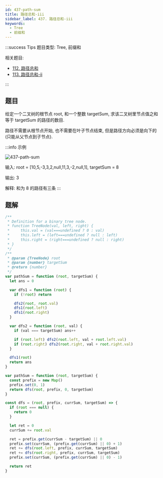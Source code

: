 ```yaml
---
id: 437-path-sum
title: 路径总和-iii
sidebar_label: 437. 路径总和-iii
keywords:
  - Tree
  - 前缀和
---
```


:::success Tips
题目类型: Tree, 前缀和

相关题目:

- [112. 路径总和](/leetcode/easy/112-has-path-sum)
- [113. 路径总和-ii](/leetcode/medium/113-path-sum)

:::

## 题目

给定一个二叉树的根节点 root, 和一个整数 targetSum, 求该二叉树里节点值之和等于 targetSum 的路径的数目.

路径不需要从根节点开始, 也不需要在叶子节点结束, 但是路径方向必须是向下的(只能从父节点到子节点).

:::info 示例

![437-path-sum](../../static/img/437-path-sum.jpg)

输入: root = [10,5,-3,3,2,null,11,3,-2,null,1], targetSum = 8

输出: 3

解释: 和为 8 的路径有三条
:::

## 题解


<Tabs>
  <TabItem value="JavaScript - 朴素解法" label="JavaScript - 朴素解法" default>

```ts
/**
 * Definition for a binary tree node.
 * function TreeNode(val, left, right) {
 *     this.val = (val===undefined ? 0 : val)
 *     this.left = (left===undefined ? null : left)
 *     this.right = (right===undefined ? null : right)
 * }
 */
/**
 * @param {TreeNode} root
 * @param {number} targetSum
 * @return {number}
 */
var pathSum = function (root, targetSum) {
  let ans = 0

  var dfs1 = function (root) {
    if (!root) return

    dfs2(root, root.val)
    dfs1(root.left)
    dfs1(root.right)
  }

  var dfs2 = function (root, val) {
    if (val === targetSum) ans++

    if (root.left) dfs2(root.left, val + root.left.val)
    if (root.right) dfs2(root.right, val + root.right.val)
  }

  dfs1(root)
  return ans
}
```

</TabItem>
<TabItem value="JavaScript - 前缀和" label="JavaScript - 前缀和">

```ts
var pathSum = function (root, targetSum) {
  const prefix = new Map()
  prefix.set(0, 1)
  return dfs(root, prefix, 0, targetSum)
}

const dfs = (root, prefix, currSum, targetSum) => {
  if (root === null) {
    return 0
  }

  let ret = 0
  currSum += root.val

  ret = prefix.get(currSum - targetSum) || 0
  prefix.set(currSum, (prefix.get(currSum) || 0) + 1)
  ret += dfs(root.left, prefix, currSum, targetSum)
  ret += dfs(root.right, prefix, currSum, targetSum)
  prefix.set(currSum, (prefix.get(currSum) || 0) - 1)

  return ret
}
```

</TabItem>
</Tabs>
